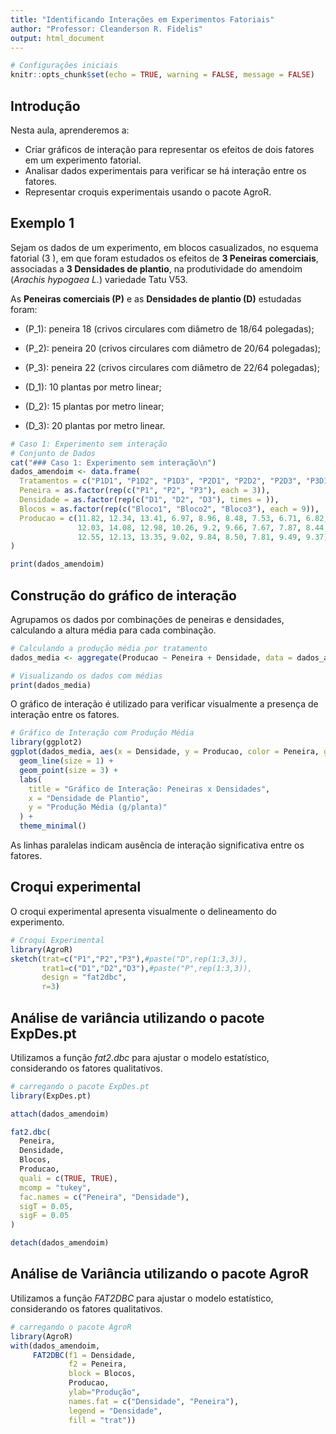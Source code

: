 ```yaml
---
title: "Identificando Interações em Experimentos Fatoriais"
author: "Professor: Cleanderson R. Fidelis"
output: html_document
---
```


```r
# Configurações iniciais
knitr::opts_chunk$set(echo = TRUE, warning = FALSE, message = FALSE)
```


## Introdução
Nesta aula, aprenderemos a:

- Criar gráficos de interação para representar os efeitos de dois fatores em um experimento fatorial.
- Analisar dados experimentais para verificar se há interação entre os fatores.
- Representar croquis experimentais usando o pacote AgroR.

## Exemplo 1

Sejam os dados de um experimento, em blocos casualizados, no esquema fatorial \(3 \times 3\), em que foram estudados os efeitos de **3 Peneiras comerciais**, associadas a **3 Densidades de plantio**, na produtividade do amendoim (*Arachis hypogaea L.*) variedade Tatu V53.

As **Peneiras comerciais (P)** e as **Densidades de plantio (D)** estudadas foram:

- \(P_1\): peneira 18 (crivos circulares com diâmetro de 18/64 polegadas);
- \(P_2\): peneira 20 (crivos circulares com diâmetro de 20/64 polegadas);
- \(P_3\): peneira 22 (crivos circulares com diâmetro de 22/64 polegadas);

- \(D_1\): 10 plantas por metro linear;
- \(D_2\): 15 plantas por metro linear;
- \(D_3\): 20 plantas por metro linear.

```r
# Caso 1: Experimento sem interação
# Conjunto de Dados
cat("### Caso 1: Experimento sem interação\n")
dados_amendoim <- data.frame(
  Tratamentos = c("P1D1", "P1D2", "P1D3", "P2D1", "P2D2", "P2D3", "P3D1", "P3D2", "P3D3"),
  Peneira = as.factor(rep(c("P1", "P2", "P3"), each = 3)),
  Densidade = as.factor(rep(c("D1", "D2", "D3"), times = )),
  Blocos = as.factor(rep(c("Bloco1", "Bloco2", "Bloco3"), each = 9)),
  Producao = c(11.82, 12.34, 13.41, 6.97, 8.96, 8.48, 7.53, 6.71, 6.82,
               12.03, 14.08, 12.98, 10.26, 9.2, 9.66, 7.67, 7.87, 8.44,
               12.55, 12.13, 13.35, 9.02, 9.84, 8.50, 7.81, 9.49, 9.37)
)

print(dados_amendoim)
```

## Construção do gráfico de interação

Agrupamos os dados por combinações de peneiras e densidades, calculando a altura média para cada combinação.

```r
# Calculando a produção média por tratamento
dados_media <- aggregate(Producao ~ Peneira + Densidade, data = dados_amendoim, FUN = mean)

# Visualizando os dados com médias
print(dados_media)
```


O gráfico de interação é utilizado para verificar visualmente a presença de interação entre os fatores.

```r
# Gráfico de Interação com Produção Média
library(ggplot2)
ggplot(dados_media, aes(x = Densidade, y = Producao, color = Peneira, group = Peneira)) +
  geom_line(size = 1) +
  geom_point(size = 3) +
  labs(
    title = "Gráfico de Interação: Peneiras x Densidades",
    x = "Densidade de Plantio",
    y = "Produção Média (g/planta)"
  ) +
  theme_minimal()
```
As linhas paralelas indicam ausência de interação significativa entre os fatores.

## Croqui experimental

O croqui experimental apresenta visualmente o delineamento do experimento.

```r
# Croqui Experimental
library(AgroR)
sketch(trat=c("P1","P2","P3"),#paste("D",rep(1:3,3)),
       trat1=c("D1","D2","D3"),#paste("P",rep(1:3,3)),
       design = "fat2dbc",
       r=3)
```

## Análise de variância utilizando o pacote ExpDes.pt

Utilizamos a função *fat2.dbc* para ajustar o modelo estatístico, considerando os fatores qualitativos.

```r
# carregando o pacote ExpDes.pt
library(ExpDes.pt)

attach(dados_amendoim)

fat2.dbc(
  Peneira,
  Densidade,
  Blocos,
  Producao,
  quali = c(TRUE, TRUE),
  mcomp = "tukey",
  fac.names = c("Peneira", "Densidade"),
  sigT = 0.05,
  sigF = 0.05
)

detach(dados_amendoim)
```

## Análise de Variância utilizando o pacote AgroR

Utilizamos a função *FAT2DBC* para ajustar o modelo estatístico, considerando os fatores qualitativos.

```r
# carregando o pacote AgroR
library(AgroR)
with(dados_amendoim,
     FAT2DBC(f1 = Densidade, 
             f2 = Peneira, 
             block = Blocos, 
             Producao, 
             ylab="Produção",
             names.fat = c("Densidade", "Peneira"),
             legend = "Densidade",
             fill = "trat"))
```




